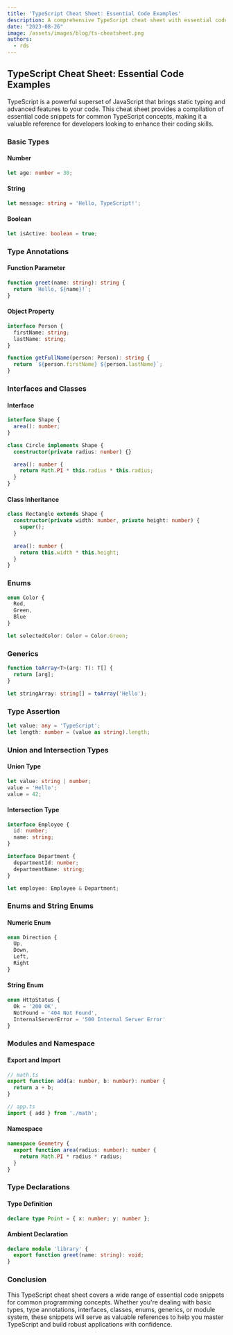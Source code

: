 ```yaml
---
title: 'TypeScript Cheat Sheet: Essential Code Examples'
description: A comprehensive TypeScript cheat sheet with essential code snippets for common programming concepts.
date: "2023-08-26"
image: /assets/images/blog/ts-cheatsheet.png
authors:
  - rds
---
```


## TypeScript Cheat Sheet: Essential Code Examples

TypeScript is a powerful superset of JavaScript that brings static typing and advanced features to your code. This cheat sheet provides a compilation of essential code snippets for common TypeScript concepts, making it a valuable reference for developers looking to enhance their coding skills.

### Basic Types

#### Number

```typescript
let age: number = 30;
```

#### String

```typescript
let message: string = 'Hello, TypeScript!';
```

#### Boolean

```typescript
let isActive: boolean = true;
```

### Type Annotations

#### Function Parameter

```typescript
function greet(name: string): string {
  return `Hello, ${name}!`;
}
```

#### Object Property

```typescript
interface Person {
  firstName: string;
  lastName: string;
}

function getFullName(person: Person): string {
  return `${person.firstName} ${person.lastName}`;
}
```

### Interfaces and Classes

#### Interface

```typescript
interface Shape {
  area(): number;
}

class Circle implements Shape {
  constructor(private radius: number) {}

  area(): number {
    return Math.PI * this.radius * this.radius;
  }
}
```

#### Class Inheritance

```typescript
class Rectangle extends Shape {
  constructor(private width: number, private height: number) {
    super();
  }

  area(): number {
    return this.width * this.height;
  }
}
```

### Enums

```typescript
enum Color {
  Red,
  Green,
  Blue
}

let selectedColor: Color = Color.Green;
```

### Generics

```typescript
function toArray<T>(arg: T): T[] {
  return [arg];
}

let stringArray: string[] = toArray('Hello');
```

### Type Assertion

```typescript
let value: any = 'TypeScript';
let length: number = (value as string).length;
```

### Union and Intersection Types

#### Union Type

```typescript
let value: string | number;
value = 'Hello';
value = 42;
```

#### Intersection Type

```typescript
interface Employee {
  id: number;
  name: string;
}

interface Department {
  departmentId: number;
  departmentName: string;
}

let employee: Employee & Department;
```

### Enums and String Enums

#### Numeric Enum

```typescript
enum Direction {
  Up,
  Down,
  Left,
  Right
}
```

#### String Enum

```typescript
enum HttpStatus {
  Ok = '200 OK',
  NotFound = '404 Not Found',
  InternalServerError = '500 Internal Server Error'
}
```

### Modules and Namespace

#### Export and Import

```typescript
// math.ts
export function add(a: number, b: number): number {
  return a + b;
}

// app.ts
import { add } from './math';
```

#### Namespace

```typescript
namespace Geometry {
  export function area(radius: number): number {
    return Math.PI * radius * radius;
  }
}
```

### Type Declarations

#### Type Definition

```typescript
declare type Point = { x: number; y: number };
```

#### Ambient Declaration

```typescript
declare module 'library' {
  export function greet(name: string): void;
}
```

### Conclusion

This TypeScript cheat sheet covers a wide range of essential code snippets for common programming concepts. Whether you're dealing with basic types, type annotations, interfaces, classes, enums, generics, or module system, these snippets will serve as valuable references to help you master TypeScript and build robust applications with confidence.